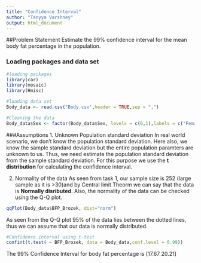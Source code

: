 ---
title: "Confidence Interval"
author: "Tanyya Varshney"
output: html_document
---

##Problem Statement
Estimate the 99% confidence interval for the mean body fat percentage in the population.

### Loading packages and data set
```{r message=FALSE, warning=FALSE}
#loading packages
library(car)
library(mosaic)
library(Hmisc)

#loading data set 
Body_data <- read.csv("Body.csv",header = TRUE,sep = ",")

#Cleaning the data
Body_data$Sex <- factor(Body_data$Sex, levels = c(0,1),labels = c("Female","Male"))
```

###Assumptions
1. Unknown Population standard deviation
In real world scenario, we don't know the population standard deviation. Here also, we know the sample standard deviation but the entire population paramters are unknown to us. 
Thus, we need estimate the population standard deviation from the sample standard deviation.
For this purpose we use the <b> t distribution </b> for calculating the confidence interval.

2. Normality of the data
As seen from task 1, our sample size is 252 (large sample as it is >30)and by Central limit Theorm we can say that the data is <b>Normally disributed</b>.
Also, the normality of the data can be checked using the Q-Q plot.

```{r}
qqPlot(Body_data$BFP_Brozek, dist="norm")

```
As seen from the Q-Q plot 95% of the data lies between the dotted lines, thus we can assume that our data is normally distributed.
```{r}
#Confidence interval using t-test
confint(t.test( ~ BFP_Brozek, data = Body_data,conf.level = 0.99))
```
The 99% Confidence Interval for body fat percentage is [17.67 20.21]